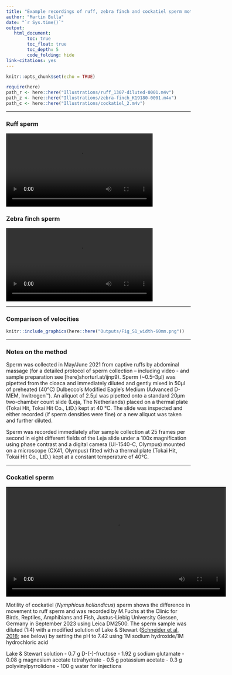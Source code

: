 ```yaml
---
title: "Example recordings of ruff, zebra finch and cockatiel sperm motility"  
author: "Martin Bulla"  
date: "`r Sys.time()`"
output:
   html_document: 
        toc: true
        toc_float: true
        toc_depth: 5
        code_folding: hide
link-citations: yes
---
```


```r
knitr::opts_chunk$set(echo = TRUE)
```
```r
require(here)
path_r <- here::here("Illustrations/ruff_1307-diluted-0001.m4v")
path_z <- here::here("Illustrations/zebra-finch_K19180-0001.m4v")
path_c <- here::here("Illustrations/cockatiel_2.m4v")
```

***

### Ruff sperm ### 

<video width="400" controls>
  <source src="`r path_r`"  type="video/mp4">
</video>


### Zebra finch sperm ### 
<video width = "400" controls>
  <source src="`r path_z`" type="video/mp4">
</video>


***

### Comparison of velocities

```r
knitr::include_graphics(here::here("Outputs/Fig_S1_width-60mm.png"))
```

***

### Notes on the method #### 
Sperm was collected in May/June 2021 from captive ruffs by abdominal massage (for a detailed protocol of sperm collection – including video - and sample preparation see [here]shorturl.at/ijnp9). Sperm (~0.5–3μl) was pipetted from the cloaca and immediately diluted and gently mixed in 50μl of preheated (40°C) Dulbecco’s Modified Eagle’s Medium (Advanced D-MEM, Invitrogen™). An aliquot of 2.5μl was pipetted onto a standard 20μm two-chamber count slide (Leja, The Netherlands) placed on a thermal plate (Tokai Hit, Tokai Hit Co., LtD.) kept at 40 °C. The slide was inspected and either recorded (if sperm densities were fine) or a new aliquot was taken and further diluted. 

Sperm was recorded immediately after sample collection at 25 frames per second in eight different fields of the Leja slide under a 100x magnification using phase contrast and a digital camera (UI-1540-C, Olympus) mounted on a microscope (CX41, Olympus) fitted with a thermal plate (Tokai Hit, Tokai Hit Co., LtD.) kept at a constant temperature of 40°C.

***

### Cockatiel sperm ### 
<video width = "600" controls>
  <source src="`r path_c`" type="video/mp4">
</video>

Motility of cockatiel (*Nymphicus hollandicus*) sperm shows the difference in movement to ruff sperm and was recorded by
M.Fuchs at the Clinic for Birds, Reptiles, Amphibians and Fish, Justus-Liebig University Giessen, Germany in September 2023 using Leica DM2500. The sperm sample was diluted (1:4) with a modified solution of Lake & Stewart ([Schneider et al, 2018](https://doi.org/10.33687/zoobiol.001.01.1579); see below) by setting the pH to 7.42 using 1M sodium hydroxide/1M hydrochloric acid
 
Lake & Stewart solution
- 0.7 g D-(-)-fructose
- 1.92 g sodium glutamate
- 0.08 g magnesium acetate tetrahydrate
- 0.5 g potassium acetate
- 0.3 g polyvinylpyrrolidone 
- 100 g water for injections